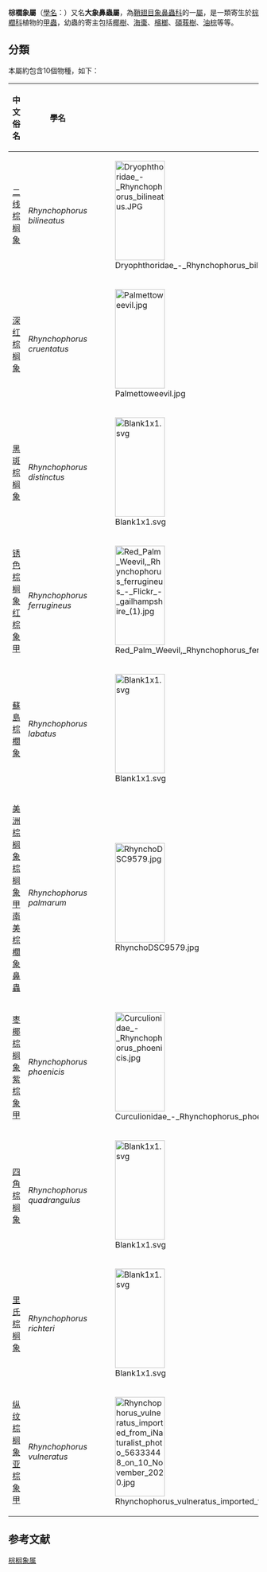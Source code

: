 {{Automatic taxobox
|image=ചെമ്പൻചെല്ലി.JPG
|image caption=[[红棕象甲|红棕象甲]] ''Rhynchophorus ferrugineus''
|taxon=Rhynchophorus
|authority=[[Johann_Friedrich_Wilhelm_Herbst|Herbst]], 1795
|type species=[[红棕象甲|红棕象甲]]<br>''Curculio ferrugineus'' 
|type species authority=Olivier, 1790</small><br> = ''Rhynchophorus ferrugineus''<br><small>(Olivier, 1790)
|diversity=約10個物種
|diversity link=#分類
|diversity ref={{r|Wattanapongsiri}}
|synonyms={{genus list
|Cordyle| Thunberg, 1797
|Rynchophorus| Herbst, 1795
}}
}}
'''棕櫚象屬'''（[[學名|學名]]：{{lang|la|''Rhynchophorus''}}）又名'''大象鼻蟲屬'''，為[[鞘翅目|鞘翅目]][[象鼻蟲科|象鼻蟲科]]的一[[屬|屬]]，是一類寄生於[[棕櫚科|棕櫚科]]植物的[[甲蟲|甲蟲]]，幼蟲的寄主包括[[椰樹|椰樹]]、[[海棗|海棗]]、[[檳榔|檳榔]]、[[碩莪樹|碩莪樹]]、[[油棕|油棕]]等等。{{r|Wattanapongsiri|freshfromflorida}}

==分類==
本屬約包含10個物種，如下{{r|Wattanapongsiri|forestpest}}：
{| class="wikitable"
!中文俗名
!學名
!圖像
!原生地
|-
|[[二线棕榈象|二线棕榈象]]
|''Rhynchophorus bilineatus''<br>{{small|(Montrouzier, 1857)}}
|[[File:Dryophthoridae_-_Rhynchophorus_bilineatus.JPG|100x200px]]
|[[馬魯古群島|馬魯古群島]]、[[新幾內亞|新幾內亞]]及[[所羅門群島|所羅門群島]]
|-
|[[深红棕榈象|深红棕榈象]]
|''Rhynchophorus cruentatus'' <br>{{small|(Fabricius, 1775)}}
|[[File:Palmettoweevil.jpg|100x200px]]
|[[北美洲|北美洲]][[佛罗里达州|佛罗里达州]]到[[德克萨斯州|德克萨斯州]]一带
|-
|[[黑斑棕榈象|黑斑棕榈象]]
|''Rhynchophorus distinctus'' <br>{{small|Wattanapongsiri, 1966}}
|[[File:Blank1x1.svg|100x200px]]
|[[婆罗洲|婆罗洲]]
|-
|[[锈色棕榈象|锈色棕榈象]]<br>[[红棕象甲|红棕象甲]]
|''Rhynchophorus ferrugineus''<br>{{small|(Olivier, 1790)}}
|[[File:Red_Palm_Weevil,_Rhynchophorus_ferrugineus_-_Flickr_-_gailhampshire_(1).jpg|100x200px]]
|[[中印半岛|中印半岛]]、[[斯里兰卡|斯里兰卡]]、[[菲律賓|菲律賓]]
|-
|[[蘇島棕櫚象|蘇島棕櫚象]]
|''Rhynchophorus labatus''<br>{{small|Ritsema, 1882}}
|[[File:Blank1x1.svg|100x200px]]
|[[蘇門達臘|蘇門達臘]]
|-
|[[美洲棕榈象|美洲棕榈象]]<br>[[棕榈象甲|棕榈象甲]]<br>[[南美棕櫚象鼻蟲|南美棕櫚象鼻蟲]]
|''Rhynchophorus palmarum''<br>{{small|([[Linnaeus|Linnaeus]], 1758)}}
|[[File:RhynchoDSC9579.jpg|100x200px]]
|[[南美洲|南美洲]]至[[中美洲|中美洲]]及[[加勒比群島|加勒比群島]]
|-
|[[枣椰棕榈象|枣椰棕榈象]]<br>[[紫棕象甲|紫棕象甲]]
|''Rhynchophorus phoenicis''<br>{{small|(Fabricius, 1801)}}
|[[File:Curculionidae_-_Rhynchophorus_phoenicis.jpg|100x200px]]
|[[撒哈拉以南非洲|撒哈拉以南非洲]]
|-
|[[四角棕榈象|四角棕榈象]]
|''Rhynchophorus quadrangulus''<br>{{small|Quedenfeldt, 1888}}
|[[File:Blank1x1.svg|100x200px]]
|[[喀麥隆|喀麥隆]]
|-
|[[里氏棕榈象|里氏棕榈象]]
|''Rhynchophorus richteri''<br>{{small|Wattanapongsiri, 1966}}
|[[File:Blank1x1.svg|100x200px]]
|
|-
|[[纵纹棕榈象|纵纹棕榈象]]<br>[[亚棕象甲|亚棕象甲]]
|''Rhynchophorus vulneratus''<br>{{small|(Panzer, 1798)}}
|[[File:Rhynchophorus_vulneratus_imported_from_iNaturalist_photo_56333448_on_10_November_2020.jpg|100x200px]]
|[[马来半島|马来半島]]至[[巽他群島|巽他群島]]
|}

==参考文献==
{{reflist|refs=
<ref name = "Wattanapongsiri">Wattanapongsiri, A. 1966. A revision of the genera ''Rhynchophorus'' and ''[[Dynamis_(beetle)|Dynamis]]'' (Coleoptera: Curculionidae). Department of Agriculture Science Bulletin 1: 1-328</ref>
<ref name= "freshfromflorida">[http://www.freshfromflorida.com/content/download/23856/486016/giantpalmweevils.pdf Giant palm weevils of the genus ''Rhynchophorus'' (Coleoptera: Curculionidae) and their threat to Florida palms.] {{Wayback|url=http://www.freshfromflorida.com/content/download/23856/486016/giantpalmweevils.pdf |date=20160305082029 }} Pest Alert. Florida Department of Agriculture and Consumer Services. 2010.</ref>
<ref name="forestpest">{{cite web |title=锈色棕榈象检疫技术操作办法 |url=http://web.forestpest.cn/quarantine/technique/40289447520b927501520b965c240277.html |website=中国林草防治网 |publisher=国家林业和草原局生态保护修复司，森林和草原病虫害防治总站 |accessdate=2020-12-30}}</ref>
}}
{{肉類食物}}
{{taxonbar}}

[[Category:棕榈象属|]]